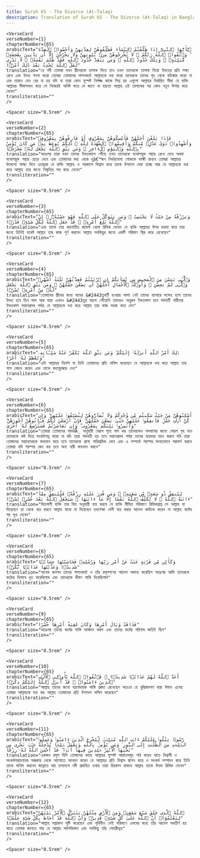 ```yaml
---
title: Surah 65 - The Divorce (At-Talaq)  
description: Translation of Surah 65 - The Divorce (At-Talaq) in Bangla
---
```







    <VerseCard 
    verseNumber={1}
    chapterNumber={65}
    arabicText="يَٰٓأَيُّهَا ٱلنَّبِىُّ إِذَا طَلَّقْتُمُ ٱلنِّسَآءَ فَطَلِّقُوهُنَّ لِعِدَّتِهِنَّ وَأَحْصُوا۟ ٱلْعِدَّةَ ۖ وَٱتَّقُوا۟ ٱللَّهَ رَبَّكُمْ ۖ لَا تُخْرِجُوهُنَّ مِنۢ بُيُوتِهِنَّ وَلَا يَخْرُجْنَ إِلَّآ أَن يَأْتِينَ بِفَٰحِشَةٍۢ مُّبَيِّنَةٍۢ ۚ وَتِلْكَ حُدُودُ ٱللَّهِ ۚ وَمَن يَتَعَدَّ حُدُودَ ٱللَّهِ فَقَدْ ظَلَمَ نَفْسَهُۥ ۚ لَا تَدْرِى لَعَلَّ ٱللَّهَ يُحْدِثُ بَعْدَ ذَٰلِكَ أَمْرًۭا"
    translation="হে নবী তোমরা যখন স্ত্রীদেরকে তালাক দিতে চাও তখন তাদেরকে তালাক দিয়ো ইদ্দতের প্রতি লক্ষ্য রেখে এবং ইদ্দত গণনা করো তোমরা তোমাদের পালনকর্তা আল্লাহকে ভয় করো তাদেরকে তাদের গৃহ থেকে বহিস্কার করো না এবং তারাও যেন বের না হয় যদি না তারা কোন সুস্পষ্ট নির্লজ্জ কাজে লিপ্ত হয় এগুলো আল্লাহর নির্ধারিত সীমা যে ব্যক্তি আল্লাহর সীমালংঘন করে সে নিজেরই অনিষ্ট করে সে জানে না হয়তো আল্লাহ এই তালাকের পর কোন নতুন উপায় করে দেবেন"
    transliteration=""
    />

    <Spacer size="0.5rem" />
                
    <VerseCard 
    verseNumber={2}
    chapterNumber={65}
    arabicText="فَإِذَا بَلَغْنَ أَجَلَهُنَّ فَأَمْسِكُوهُنَّ بِمَعْرُوفٍ أَوْ فَارِقُوهُنَّ بِمَعْرُوفٍۢ وَأَشْهِدُوا۟ ذَوَىْ عَدْلٍۢ مِّنكُمْ وَأَقِيمُوا۟ ٱلشَّهَٰدَةَ لِلَّهِ ۚ ذَٰلِكُمْ يُوعَظُ بِهِۦ مَن كَانَ يُؤْمِنُ بِٱللَّهِ وَٱلْيَوْمِ ٱلْءَاخِرِ ۚ وَمَن يَتَّقِ ٱللَّهَ يَجْعَل لَّهُۥ مَخْرَجًۭا"
    translation="অতঃপর তারা যখন তাদের ইদ্দতকালে পৌঁছে তখন তাদেরকে যথোপযুক্ত পন্থায় রেখে দেবে অথবা যথোপযুক্ত পন্থায় ছেড়ে দেবে এবং তোমাদের মধ্য থেকে দুâ€™জন নির্ভরযোগ্য লোককে সাক্ষী রাখবে তোমরা আল্লাহর উদ্দেশ্যে সাক্ষ্য দিবে এতদ্দ্বারা যে ব্যক্তি আল্লাহ ও পরকালে বিশ্বাস করে তাকে উপদেশ দেয়া হচ্ছে আর যে আল্লাহকে ভয় করে আল্লাহ তার জন্যে নিস্কৃতির পথ করে দেবেন"
    transliteration=""
    />

    <Spacer size="0.5rem" />
                
    <VerseCard 
    verseNumber={3}
    chapterNumber={65}
    arabicText="وَيَرْزُقْهُ مِنْ حَيْثُ لَا يَحْتَسِبُ ۚ وَمَن يَتَوَكَّلْ عَلَى ٱللَّهِ فَهُوَ حَسْبُهُۥٓ ۚ إِنَّ ٱللَّهَ بَٰلِغُ أَمْرِهِۦ ۚ قَدْ جَعَلَ ٱللَّهُ لِكُلِّ شَىْءٍۢ قَدْرًۭا"
    translation="এবং তাকে তার ধারণাতীত জায়গা থেকে রিযিক দেবেন যে ব্যক্তি আল্লাহর উপর ভরসা করে তার জন্যে তিনিই যথেষ্ট আল্লাহ তার কাজ পূর্ণ করবেন আল্লাহ সবকিছুর জন্যে একটি পরিমাণ স্থির করে রেখেছেন"
    transliteration=""
    />

    <Spacer size="0.5rem" />
                
    <VerseCard 
    verseNumber={4}
    chapterNumber={65}
    arabicText="وَٱلَّٰٓـِٔى يَئِسْنَ مِنَ ٱلْمَحِيضِ مِن نِّسَآئِكُمْ إِنِ ٱرْتَبْتُمْ فَعِدَّتُهُنَّ ثَلَٰثَةُ أَشْهُرٍۢ وَٱلَّٰٓـِٔى لَمْ يَحِضْنَ ۚ وَأُو۟لَٰتُ ٱلْأَحْمَالِ أَجَلُهُنَّ أَن يَضَعْنَ حَمْلَهُنَّ ۚ وَمَن يَتَّقِ ٱللَّهَ يَجْعَل لَّهُۥ مِنْ أَمْرِهِۦ يُسْرًۭا"
    translation="তোমাদের স্ত্রীদের মধ্যে যাদের &#2443তুবর্তী হওয়ার আশা নেই তাদের ব্যাপারে সন্দেহ হলে তাদের ইদ্দত হবে তিন মাস আর যারা এখনও &#2443তুর বয়সে পৌঁছেনি তাদেরও অনুরূপ ইদ্দতকাল হবে গর্ভবর্তী নারীদের ইদ্দতকাল সন্তানপ্রসব পর্যন্ত যে আল্লাহকে ভয় করে আল্লাহ তার কাজ সহজ করে দেন"
    transliteration=""
    />

    <Spacer size="0.5rem" />
                
    <VerseCard 
    verseNumber={5}
    chapterNumber={65}
    arabicText="ذَٰلِكَ أَمْرُ ٱللَّهِ أَنزَلَهُۥٓ إِلَيْكُمْ ۚ وَمَن يَتَّقِ ٱللَّهَ يُكَفِّرْ عَنْهُ سَيِّـَٔاتِهِۦ وَيُعْظِمْ لَهُۥٓ أَجْرًا"
    translation="এটা আল্লাহর নির্দেশ যা তিনি তোমাদের প্রতি নাযিল করেছেন যে আল্লাহকে ভয় করে আল্লাহ তার পাপ মোচন করেন এবং তাকে মহাপুরস্কার দেন"
    transliteration=""
    />

    <Spacer size="0.5rem" />
                
    <VerseCard 
    verseNumber={6}
    chapterNumber={65}
    arabicText="أَسْكِنُوهُنَّ مِنْ حَيْثُ سَكَنتُم مِّن وُجْدِكُمْ وَلَا تُضَآرُّوهُنَّ لِتُضَيِّقُوا۟ عَلَيْهِنَّ ۚ وَإِن كُنَّ أُو۟لَٰتِ حَمْلٍۢ فَأَنفِقُوا۟ عَلَيْهِنَّ حَتَّىٰ يَضَعْنَ حَمْلَهُنَّ ۚ فَإِنْ أَرْضَعْنَ لَكُمْ فَـَٔاتُوهُنَّ أُجُورَهُنَّ ۖ وَأْتَمِرُوا۟ بَيْنَكُم بِمَعْرُوفٍۢ ۖ وَإِن تَعَاسَرْتُمْ فَسَتُرْضِعُ لَهُۥٓ أُخْرَىٰ"
    translation="তোমরা তোমাদের সামর্থÃ¸ অনুযায়ী যেরূপ গৃহে বাস কর তাদেরকেও বসবাসের জন্যে সেরূপ গৃহ দাও তাদেরকে কষ্ট দিয়ে সংকটাপন্ন করো না যদি তারা গর্ভবতী হয় তবে সন্তানপ্রসব পর্যন্ত তাদের ব্যয়ভার বহন করবে যদি তারা তোমাদের সন্তানদেরকে স্তন্যদান করে তবে তাদেরকে প্রাপ্য পারিশ্রমিক দেবে এবং এ সম্পর্কে পরস্পর সংযতভাবে পরামর্শ করবে তোমরা যদি পরস্পর জেদ কর তবে অন্য নারী স্তন্যদান করবে"
    transliteration=""
    />

    <Spacer size="0.5rem" />
                
    <VerseCard 
    verseNumber={7}
    chapterNumber={65}
    arabicText="لِيُنفِقْ ذُو سَعَةٍۢ مِّن سَعَتِهِۦ ۖ وَمَن قُدِرَ عَلَيْهِ رِزْقُهُۥ فَلْيُنفِقْ مِمَّآ ءَاتَىٰهُ ٱللَّهُ ۚ لَا يُكَلِّفُ ٱللَّهُ نَفْسًا إِلَّا مَآ ءَاتَىٰهَا ۚ سَيَجْعَلُ ٱللَّهُ بَعْدَ عُسْرٍۢ يُسْرًۭا"
    translation="বিত্তশালী ব্যক্তি তার বিত্ত অনুযায়ী ব্যয় করবে যে ব্যক্তি সীমিত পরিমাণে রিযিকপ্রাপ্ত সে আল্লাহ যা দিয়েছেন তা থেকে ব্যয় করবে আল্লাহ যাকে যা দিয়েছেন তদপেক্ষা বেশী ব্যয় করার আদেশ কাউকে করেন না আল্লাহ কষ্টের পর সুখ দেবেন"
    transliteration=""
    />

    <Spacer size="0.5rem" />
                
    <VerseCard 
    verseNumber={8}
    chapterNumber={65}
    arabicText="وَكَأَيِّن مِّن قَرْيَةٍ عَتَتْ عَنْ أَمْرِ رَبِّهَا وَرُسُلِهِۦ فَحَاسَبْنَٰهَا حِسَابًۭا شَدِيدًۭا وَعَذَّبْنَٰهَا عَذَابًۭا نُّكْرًۭا"
    translation="অনেক জনপদ তাদের পালনকর্তা ও তাঁর রসূলগণের আদেশ অমান্য করেছিল অতঃপর আমি তাদেরকে কঠোর হিসাবে ধৃত করেছিলাম এবং তাদেরকে ভীষণ শাস্তি দিয়েছিলাম"
    transliteration=""
    />

    <Spacer size="0.5rem" />
                
    <VerseCard 
    verseNumber={9}
    chapterNumber={65}
    arabicText="فَذَاقَتْ وَبَالَ أَمْرِهَا وَكَانَ عَٰقِبَةُ أَمْرِهَا خُسْرًا"
    translation="অতঃপর তাদের কর্মের শাস্তি আস্বাদন করল এবং তাদের কর্মের পরিণাম ক্ষতিই ছিল"
    transliteration=""
    />

    <Spacer size="0.5rem" />
                
    <VerseCard 
    verseNumber={10}
    chapterNumber={65}
    arabicText="أَعَدَّ ٱللَّهُ لَهُمْ عَذَابًۭا شَدِيدًۭا ۖ فَٱتَّقُوا۟ ٱللَّهَ يَٰٓأُو۟لِى ٱلْأَلْبَٰبِ ٱلَّذِينَ ءَامَنُوا۟ ۚ قَدْ أَنزَلَ ٱللَّهُ إِلَيْكُمْ ذِكْرًۭا"
    translation="আল্লাহ তাদের জন্যে যন্ত্রণাদায়ক শাস্তি প্রস্তত রেখেছেন অতএব হে বুদ্ধিমানগণ যারা ঈমান এনেছ তোমরা আল্লাহকে ভয় কর আল্লাহ তোমাদের প্রতি উপদেশ নাযিল করেছেন"
    transliteration=""
    />

    <Spacer size="0.5rem" />
                
    <VerseCard 
    verseNumber={11}
    chapterNumber={65}
    arabicText="رَّسُولًۭا يَتْلُوا۟ عَلَيْكُمْ ءَايَٰتِ ٱللَّهِ مُبَيِّنَٰتٍۢ لِّيُخْرِجَ ٱلَّذِينَ ءَامَنُوا۟ وَعَمِلُوا۟ ٱلصَّٰلِحَٰتِ مِنَ ٱلظُّلُمَٰتِ إِلَى ٱلنُّورِ ۚ وَمَن يُؤْمِنۢ بِٱللَّهِ وَيَعْمَلْ صَٰلِحًۭا يُدْخِلْهُ جَنَّٰتٍۢ تَجْرِى مِن تَحْتِهَا ٱلْأَنْهَٰرُ خَٰلِدِينَ فِيهَآ أَبَدًۭا ۖ قَدْ أَحْسَنَ ٱللَّهُ لَهُۥ رِزْقًا"
    translation="একজন রসূল যিনি তোমাদের কাছে আল্লাহর সুস্পষ্ট আয়াতসমূহ পাঠ করেন যাতে বিশ্বাসী ও সৎকর্মপরায়ণদের অন্ধকার থেকে আলোতে আনয়ন করেন যে আল্লাহর প্রতি বিশ্বাস স্থাপন করে ও সৎকর্ম সম্পাদন করে তিনি তাকে দাখিল করবেন জান্নাতে যার তলদেশে নদী প্রবাহিত তথায় তারা চিরকাল থাকবে আল্লাহ তাকে উত্তম রিযিক দেবেন"
    transliteration=""
    />

    <Spacer size="0.5rem" />
                
    <VerseCard 
    verseNumber={12}
    chapterNumber={65}
    arabicText="ٱللَّهُ ٱلَّذِى خَلَقَ سَبْعَ سَمَٰوَٰتٍۢ وَمِنَ ٱلْأَرْضِ مِثْلَهُنَّ يَتَنَزَّلُ ٱلْأَمْرُ بَيْنَهُنَّ لِتَعْلَمُوٓا۟ أَنَّ ٱللَّهَ عَلَىٰ كُلِّ شَىْءٍۢ قَدِيرٌۭ وَأَنَّ ٱللَّهَ قَدْ أَحَاطَ بِكُلِّ شَىْءٍ عِلْمًۢا"
    translation="আল্লাহ সপ্তাকাশ সৃষ্টি করেছেন এবং পৃথিবীও সেই পরিমাণে এসবের মধ্যে তাঁর আদেশ অবতীর্ণ হয় যাতে তোমরা জানতে পার যে আল্লাহ সর্বশক্তিমান এবং সবকিছু তাঁর গোচরীভূত"
    transliteration=""
    />

    <Spacer size="0.5rem" />
                